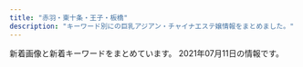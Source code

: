 ```yaml
---
title: "赤羽・東十条・王子・板橋"
description: "キーワード別にの巨乳アジアン・チャイナエステ嬢情報をまとめました。"
---
```


新着画像と新着キーワードをまとめています。
2021年07月11日の情報です。

<DmmAffiliateIns />
<KeywordTable
  shops={
    [
    {
        "keywords": {},
        "img_links": [
            "http://www.l-yuri.work/images/mobile.jpg",
            "http://www.l-yuri.work/img/ruru1.jpg",
            "http://www.l-yuri.work/images/news.png",
            "http://www.l-yuri.work/img/kaori1.jpg",
            "http://www.l-yuri.work/images/s1.png",
            "http://www.l-yuri.work/images/h_line.jpg",
            "http://www.l-yuri.work/images/staff_t.jpg",
            "http://www.l-yuri.work/images/sys.png",
            "http://www.l-yuri.work/images/5.png",
            "http://www.l-yuri.work/images/int2.png",
            "http://www.l-yuri.work/images/interior_t.jpg",
            "http://www.l-yuri.work/img/miki1.jpg",
            "http://www.l-yuri.work/images/tg.jpg",
            "http://www.l-yuri.work/staff/miki.jpg",
            "http://www.l-yuri.work/images/2.png",
            "http://www.l-yuri.work/images/head.jpg",
            "http://www.l-yuri.work/staff/kaori.jpg",
            "http://www.l-yuri.work/staff/ruru.jpg",
            "http://www.l-yuri.work/images/6.png",
            "http://www.l-yuri.work/images/tel.jpg",
            "http://www.l-yuri.work/images/int1.png"
        ],
        "station": "\u84ee\u6839\u99c5\u6771\u53e3",
        "name": "\u767e\u5408",
        "url": "http://www.l-yuri.work/"
    },
    {
        "img_links": [
            "https://higashijujo-mensesthe.com/room/esthe3.jpg",
            "https://higashijujo-mensesthe.com/images/main1.jpg",
            "https://higashijujo-mensesthe.com/icon/yelp.png",
            "https://higashijujo-mensesthe.com/icon/twitter.png",
            "https://higashijujo-mensesthe.com/room/room-l2.jpg",
            "https://higashijujo-mensesthe.com/staff/lime-l1.jpg",
            "https://higashijujo-mensesthe.com/icon/line.png",
            "https://higashijujo-mensesthe.com/staff/satomi-s1.jpg",
            "https://higashijujo-mensesthe.com/room/esthe2.jpg",
            "https://higashijujo-mensesthe.com/images/qrcode.png",
            "https://higashijujo-mensesthe.com/menu/blog.png",
            "https://higashijujo-mensesthe.com/button/home.png",
            "https://higashijujo-mensesthe.com/menu/friend.png",
            "https://higashijujo-mensesthe.com/images/footer-r.png",
            "https://higashijujo-mensesthe.com/images/camp.jpg",
            "https://higashijujo-mensesthe.com/2019/08/10/kimi-s1.jpg",
            "https://higashijujo-mensesthe.com/staff/runa-l1.jpg",
            "https://higashijujo-mensesthe.com/images/main-sp.jpg",
            "https://higashijujo-mensesthe.com/staff/lime-s1.jpg",
            "https://higashijujo-mensesthe.com/staff/kimi-s2.jpg",
            "https://higashijujo-mensesthe.com/button/staff.png",
            "https://higashijujo-mensesthe.com/button/blog.png",
            "https://higashijujo-mensesthe.com/images/footer-l.png",
            "https://higashijujo-mensesthe.com/staff/rika-l1.jpg",
            "https://higashijujo-mensesthe.com/staff/rika-s1.jpg",
            "https://higashijujo-mensesthe.com/images/flower.png",
            "https://higashijujo-mensesthe.com/images/clear.png",
            "https://higashijujo-mensesthe.com/menu/home.png",
            "https://higashijujo-mensesthe.com/room/room-l3.jpg",
            "https://higashijujo-mensesthe.com/room/esthe1.jpg",
            "https://higashijujo-mensesthe.com/images/header3.png",
            "https://higashijujo-mensesthe.com/2020/02/29/lime-s1.jpg",
            "https://higashijujo-mensesthe.com/2019/10/21/rika-s1.jpg",
            "https://higashijujo-mensesthe.com/staff/satomi-l1.jpg",
            "https://higashijujo-mensesthe.com/2019/08/23/satomi-s1.jpg",
            "https://higashijujo-mensesthe.com/staff/kimi-l2.jpg",
            "https://higashijujo-mensesthe.com/menu/info.png",
            "https://higashijujo-mensesthe.com/2019/08/22/runa-s1.jpg",
            "https://higashijujo-mensesthe.com/room/room-l1.jpg",
            "https://higashijujo-mensesthe.com/icon/facebook.png",
            "https://higashijujo-mensesthe.com/staff/runa-s1.jpg",
            "https://higashijujo-mensesthe.com/menu/gallery.png",
            "https://higashijujo-mensesthe.com/room/room-l4.jpg",
            "https://higashijujo-mensesthe.com/staff/kimi-l1.jpg",
            "https://higashijujo-mensesthe.com/staff/kimi-s1.jpg"
        ],
        "name": "Love Sea",
        "keywords": {},
        "url": "https://higashijujo-mensesthe.com/",
        "station": "JR\u6771\u5341\u6761\u99c5\u5317\u53e3"
    },
    {
        "img_links": [
            "http://barbie.work/sp/staff/rika.jpg",
            "http://barbie.work/img/asami2.jpg",
            "http://barbie.work/staff/kumi.jpg",
            "http://barbie.work/images/int3.jpg",
            "http://barbie.work/sp/img/rika1.jpg",
            "http://barbie.work/images/interior_t.jpg",
            "http://barbie.work/sp/img/natuki1.jpg",
            "http://barbie.work/sp/img/himari2.jpg",
            "http://barbie.work/sp/staff/asami.jpg",
            "http://barbie.work/sp/images/rec1.jpg",
            "http://barbie.work/images/head.jpg",
            "http://barbie.work/images/tgirl.jpg",
            "http://barbie.work/images/ac1.jpg",
            "http://barbie.work/sp/menu/staff.jpg",
            "http://barbie.work/staff/marin.jpg",
            "http://barbie.work/images/int1.png",
            "http://barbie.work/sp/images/footer.png",
            "http://barbie.work/img/rika1.jpg",
            "http://barbie.work/images/4.jpg",
            "http://barbie.work/sp/images/ac1.jpg",
            "http://barbie.work/images/2.jpg",
            "http://barbie.work/images/news.png",
            "http://barbie.work/images/6.jpg",
            "http://barbie.work/images/sys.png",
            "http://barbie.work/sp/images/newsb.png",
            "http://barbie.work/images/int2.jpg",
            "http://barbie.work/sp/img/marin1.jpg",
            "http://barbie.work/sp/images/staff_t.jpg",
            "http://barbie.work/images/5.jpg",
            "http://barbie.work/images/sm.jpg",
            "http://barbie.work/img/himari2.jpg",
            "http://barbie.work/staff/asami.jpg",
            "http://barbie.work/img/marin2.jpg",
            "http://barbie.work/img/natuki2.jpg",
            "http://barbie.work/sp/images/sisu_t.jpg",
            "http://barbie.work/img/marin1.jpg",
            "http://barbie.work/sp/images/news.jpg",
            "http://barbie.work/images/1.jpg",
            "http://barbie.work/img/rika2.jpg",
            "http://barbie.work/sp/img/kumi1.jpg",
            "http://barbie.work/staff/natuki.jpg",
            "http://barbie.work/sp/images/int1.png",
            "http://barbie.work/sp/images/int3.jpg",
            "http://barbie.work/sp/images/sisu.jpg",
            "http://barbie.work/sp/images/int2.jpg",
            "http://barbie.work/images/tr.jpg",
            "http://barbie.work/sp/staff/marin.jpg",
            "http://barbie.work/images/sisu.jpg",
            "http://barbie.work/sp/images/topgirl.jpg",
            "http://barbie.work/sp/staff/himari.jpg",
            "http://barbie.work/sp/img/natuki2.jpg",
            "http://barbie.work/img/asami1.jpg",
            "http://barbie.work/images/rec2.png",
            "http://barbie.work/staff/himari.jpg",
            "http://barbie.work/sp/img/kumi2.jpg",
            "http://barbie.work/sp/images/interior_t.jpg",
            "http://barbie.work/sp/img/marin2.jpg",
            "http://barbie.work/images/b1.jpg",
            "http://barbie.work/img/himari1.jpg",
            "http://barbie.work/sp/images/tel.jpg",
            "http://barbie.work/sp/staff/natuki.jpg",
            "http://barbie.work/images/sisu_t.jpg",
            "http://barbie.work/sp/img/asami2.jpg",
            "http://barbie.work/images/up.png",
            "http://barbie.work/sp/images/rec2.png",
            "http://barbie.work/images/b2.jpg",
            "http://barbie.work/staff/rika.jpg",
            "http://barbie.work/img/kumi1.jpg",
            "http://barbie.work/img/natuki1.jpg",
            "http://barbie.work/img/kumi2.jpg",
            "http://barbie.work/images/staff_t.jpg",
            "http://barbie.work/images/3.jpg",
            "http://barbie.work/sp/images/b1.jpg",
            "http://barbie.work/sp/img/himari1.jpg",
            "http://barbie.work/sp/menu/top.jpg",
            "http://barbie.work/images/rec1.jpg",
            "http://barbie.work/sp/img/asami1.jpg",
            "http://barbie.work/sp/img/rika2.jpg",
            "http://barbie.work/sp/images/head.jpg",
            "http://barbie.work/sp/images/b2.jpg",
            "http://barbie.work/sp/staff/kumi.jpg",
            "http://barbie.work/sp/images/sys.jpg"
        ],
        "name": "TUBAKI",
        "station": "JR\u8d64\u7fbd\u99c5\u897f\u53e3",
        "url": "http://barbie.work/",
        "keywords": {
            "E": 2,
            "84": 1,
            "86": 16,
            "85": 24,
            "D": 8
        }
    },
    {
        "station": "JR\u8d64\u7fbd\u99c5\u5357\u6539\u672d\u53e3(\u6771)",
        "name": "FLOWER",
        "keywords": {
            "87": 3,
            "88": 3,
            "98": 1,
            "\u30bb\u30af\u30b7\u30fc": 6,
            "89": 3
        },
        "img_links": [
            "http://esthe-japan.work/flower/upload/202004/1588153474.png"
        ],
        "url": "http://esthe-japan.work/flower/"
    },
    {
        "station": "JR\u8d64\u7fbd\u99c5\u6771\u53e3",
        "url": "https://dream.ests.jp/",
        "keywords": {
            "85": 2,
            "86": 4,
            "C": 12,
            "E": 2,
            "87": 2,
            "D": 6
        },
        "img_links": [
            "https://dream.ests.jp/images/line.png",
            "https://dream.ests.jp/images/staff_bj3.jpg",
            "https://dream.ests.jp/images/1.jpg",
            "https://dream.ests.jp/photos/sites/12/2021/03/2021031110482744.jpg",
            "https://dream.ests.jp/images/s_link.jpg",
            "https://dream.ests.jp/photos/sites/12/2021/03/2021031110483021.jpg",
            "https://dream.ests.jp/images/s_news.jpg",
            "https://dream.ests.jp/images/mobile.jpg",
            "https://dream.ests.jp/images/new.jpg",
            "https://dream.ests.jp/images/2.jpg",
            "https://dream.ests.jp/images/news_bj3.jpg",
            "https://dream.ests.jp/images/s_therapist.jpg",
            "https://dream.ests.jp/images/top.png",
            "https://dream.ests.jp/images/s_pick.png",
            "https://dream.ests.jp/images/end.png",
            "https://dream.ests.jp/photos/sites/12/2021/03/2021031110482840.jpg",
            "https://dream.ests.jp/photos/sites/12/2021/03/2021031110483161.jpg"
        ],
        "name": "\u30a2\u30ed\u30de\u30c9\u30ea\u30fc\u30e0"
    },
    {
        "name": "\u9999\u9999",
        "keywords": {
            "D": 2,
            "86": 2
        },
        "station": "JR\u6771\u5341\u6761\u99c5\u5317\u53e3",
        "url": "http://shanshan-esthe.com/",
        "img_links": [
            "http://shanshan-esthe.com/img/no.png",
            "http://shanshan-esthe.com/img/sta0.jpg",
            "http://shanshan-esthe.com/img/sta14.jpg",
            "http://shanshan-esthe.com/img/st16.jpg",
            "http://shanshan-esthe.com/img/st14.jpg"
        ]
    },
    {
        "station": "JR\u5341\u6761\u99c5\u5357\u53e3",
        "name": "\u7e01\u697d",
        "url": "http://figret.xyz/",
        "img_links": [
            "http://figret.xyz/uploads/210501/1-2105011FK05b.jpg",
            "http://figret.xyz/static/picture/bar-news.png",
            "http://figret.xyz/uploads/200520/1-200520100430557.jpg",
            "http://figret.xyz/static/picture/bar-inte.png",
            "http://figret.xyz/uploads/210517/1-21051G0253T50.jpg",
            "http://figret.xyz/static/picture/info2.jpg",
            "http://figret.xyz/static/picture/bar-infomation.png",
            "http://figret.xyz/static/picture/bar-girls.png",
            "http://figret.xyz/static/picture/girls-bar.png",
            "http://figret.xyz/static/picture/info_text.jpg",
            "http://figret.xyz/static/picture/info1.jpg",
            "http://figret.xyz/uploads/200520/1-200520100455411.jpg",
            "http://figret.xyz/uploads/210515/1-2105151454123F.jpg",
            "http://figret.xyz/uploads/200520/1-200520094144146.jpg"
        ],
        "keywords": {
            "C": 1,
            "D": 5,
            "85": 2,
            "\u4e73": 2,
            "87": 1
        }
    },
    {
        "keywords": {
            "84": 2,
            "82": 2,
            "86": 4,
            "87": 2
        },
        "name": "\u30c0\u30fc\u30ea\u30f3",
        "img_links": [
            "http://angel-aroma.net/img/no.png",
            "http://angel-aroma.net/img/sta5.jpg",
            "http://angel-aroma.net/img/sta3.jpg",
            "http://angel-aroma.net/img/m6.jpg",
            "http://angel-aroma.net/img/m10.jpg",
            "http://angel-aroma.net/img/m1.jpg",
            "http://angel-aroma.net/img/sta1.jpg",
            "http://angel-aroma.net/img/m20.jpg",
            "http://angel-aroma.net/img/sta2.jpg",
            "http://angel-aroma.net/img/m4.jpg",
            "http://angel-aroma.net/img/sta6.jpg",
            "http://angel-aroma.net/img/m2.jpg",
            "http://angel-aroma.net/img/m30.jpg",
            "http://angel-aroma.net/img/qr.jpg",
            "http://angel-aroma.net/img/m3.jpg",
            "http://angel-aroma.net/img/stafft.jpg",
            "http://angel-aroma.net/img/m5.jpg",
            "http://angel-aroma.net/img/top.jpg"
        ],
        "station": "JR\u8d64\u7fbd\u99c5\u6771\u53e3",
        "url": "http://angel-aroma.net/"
    },
    {
        "img_links": [
            "http://lastpara.net/image/cast/cast_259_1_s.jpg",
            "http://lastpara.net/image/cast/cast_263_1_l.jpg",
            "http://lastpara.net/image/cast/cast_262_1_l.jpg",
            "http://lastpara.net/image/cast/cast_255_1_l.jpg",
            "http://lastpara.net/image/cast/cast_287_1_s.jpg",
            "http://lastpara.net/image/cast/cast_259_1_l.jpg",
            "http://lastpara.net/image/cast/cast_261_1_l.jpg",
            "http://lastpara.net/img/recuit.png",
            "http://lastpara.net/img/event/camp_top_02.jpg",
            "http://lastpara.net/image/cast/cast_265_1_s.jpg",
            "http://lastpara.net/img/news-ttl.jpg",
            "http://lastpara.net/image/cast/cast_286_1_s.jpg",
            "http://lastpara.net/image/cast/cast_263_1_s.jpg",
            "http://lastpara.net/image/cast/cast_287_1_l.jpg",
            "http://lastpara.net/image/cast/cast_265_1_l.jpg",
            "http://lastpara.net/image/cast/cast_256_1_l.jpg",
            "http://lastpara.net/image/cast/cast_286_1_l.jpg",
            "http://lastpara.net/image/cast/cast_256_1_s.jpg"
        ],
        "station": "JR\u8d64\u7fbd\u99c5\u5357\u53e3",
        "keywords": {
            "86": 4,
            "85": 9,
            "84": 4,
            "90": 2
        },
        "name": "Last Paradise \uff5e\u30e9\u30b9\u30c8\u30d1\u30e9\u30c0\u30a4\u30b9\uff5e",
        "url": "http://lastpara.net/"
    },
    {
        "name": "Darling \uff5e\u30c0\u30fc\u30ea\u30f3\uff5e",
        "keywords": {
            "87": 4,
            "D": 5,
            "86": 1
        },
        "station": "JR\u8d64\u7fbd\u99c5\u5357\u53e3",
        "url": "http://www.darling.esjp.info/",
        "img_links": [
            "http://www.darling.esjp.info/img/top01.png",
            "http://www.darling.esjp.info/img/nav-001.png",
            "http://www.darling.esjp.info/img/nav-004.png",
            "http://www.darling.esjp.info/files/002.jpg",
            "http://www.darling.esjp.info/files/001.jpg",
            "http://www.darling.esjp.info/img/tel.png",
            "http://www.darling.esjp.info/img/nav-006.png",
            "http://www.darling.esjp.info/img/stt.jpg",
            "http://www.darling.esjp.info/img/nav-002.png",
            "http://www.darling.esjp.info/files/008.jpg",
            "http://www.darling.esjp.info/files/007.jpg",
            "http://www.darling.esjp.info/img/nav-005.png",
            "http://www.darling.esjp.info/files/003.jpg",
            "http://www.darling.esjp.info/img/nav-003.png",
            "http://www.darling.esjp.info/img/stb.jpg"
        ]
    },
    {
        "url": "http://www.e-baby.work/",
        "name": "\u30a2\u30a4\u30ea\u30b9",
        "station": "JR\u8d64\u7fbd\u99c5\u6771\u53e3",
        "keywords": {
            "89": 1,
            "85": 1,
            "84": 1,
            "86": 2,
            "C": 1,
            "87": 2,
            "E": 3,
            "D": 3
        },
        "img_links": [
            "http://www.e-baby.work/img/all/icon2.png",
            "http://www.e-baby.work/staff/kumi1.jpg",
            "http://www.e-baby.work/img/all/loader.png",
            "http://www.e-baby.work/staff/karen1.jpg",
            "http://www.e-baby.work/staff/rina1.jpg",
            "http://www.e-baby.work/staff/miho1.jpg",
            "http://www.e-baby.work/staff/yuka1.jpg",
            "http://www.e-baby.work/staff/haru1.jpg",
            "http://www.e-baby.work/staff/mihoc.jpg",
            "http://www.e-baby.work/staff/maya1.jpg"
        ]
    },
    {
        "name": "\u7f8e\u5065",
        "url": "http://oji.pink/",
        "img_links": [
            "http://oji.pink/images/r2.jpg",
            "http://oji.pink/images/g1.jpg",
            "http://oji.pink/images/g2.jpg",
            "http://oji.pink/images/aki.jpg",
            "http://oji.pink/images/3.png",
            "http://oji.pink/images/1.png",
            "http://oji.pink/images/r3.jpg",
            "http://oji.pink/images/g0.jpg",
            "http://oji.pink/images/new1.jpg",
            "http://oji.pink/images/r1.jpg",
            "http://oji.pink/images/zi_staff.png",
            "http://oji.pink/images/yuki.jpg",
            "http://oji.pink/images/g7.jpg",
            "http://oji.pink/images/zi_link.png",
            "http://oji.pink/images/g5.jpg",
            "http://oji.pink/images/mobile.jpg",
            "http://oji.pink/images/r4.jpg",
            "http://oji.pink/images/top.jpg"
        ],
        "station": "JR\u738b\u5b50\u99c5\u5317\u53e3",
        "keywords": {
            "C": 15
        }
    },
    {
        "name": "\u56de\u697d\u82d1",
        "img_links": [
            "https://nippori-massage.com/staff/ai-s2.jpg",
            "https://nippori-massage.com/images/obi.jpg",
            "https://nippori-massage.com/mens-esthe/2021/06/19/ai-s1.jpg",
            "https://nippori-massage.com/icon/facebook.png",
            "https://nippori-massage.com/icon/line.png",
            "https://nippori-massage.com//icon/facebook.png",
            "https://nippori-massage.com/staff/ai-l1.jpg",
            "https://nippori-massage.com/images/qrcode.png",
            "https://nippori-massage.com/images/header3.png",
            "https://nippori-massage.com/images/line_friend.png",
            "https://nippori-massage.com/staff/ai-l2.jpg",
            "https://nippori-massage.com/line/10min-coupon.png",
            "https://nippori-massage.com/staff/sakura-s1.jpg",
            "https://scdn.line-apps.com/n/line_add_friends/btn/ja.png",
            "https://nippori-massage.com/footer/footer-tel.png",
            "https://nippori-massage.com/icon/yelp.png",
            "https://nippori-massage.com/images/esthe2.jpg",
            "https://nippori-massage.com/images/esthe3.jpg",
            "https://nippori-massage.com/footer/footer-line.png",
            "https://nippori-massage.com/images/esthe1.jpg",
            "https://nippori-massage.com/staff/sakura-l1.jpg",
            "https://nippori-massage.com/images/main-sp.jpg",
            "https://nippori-massage.com/icon/twitter.png",
            "https://nippori-massage.com/mens-esthe/2021/04/15/sakura-s1.jpg",
            "https://nippori-massage.com/images/clear.png",
            "https://nippori-massage.com/room/room-l3.jpg",
            "https://nippori-massage.com/staff/ai-s1.jpg",
            "https://nippori-massage.com/footer/footer-staff.png",
            "https://nippori-massage.com/room/room-l2.jpg",
            "https://nippori-massage.com/images/esthe4.jpg",
            "https://nippori-massage.com/room/room-l1.jpg",
            "https://nippori-massage.com/room/room-l4.jpg",
            "https://nippori-massage.com/images/main1.jpg",
            "https://nippori-massage.com/line/line-qr.png"
        ],
        "keywords": {},
        "url": "https://nippori-massage.com/",
        "station": "\u5c3e\u4e45\u99c5"
    },
    {
        "name": "Lucky",
        "img_links": [],
        "url": "https://kirakira.xyz.mn/",
        "station": "JR\u738b\u5b50\u99c5\u5317\u53e3",
        "keywords": {}
    },
    {
        "img_links": [
            "https://wagaya.xyz.mn/images/top.jpg",
            "https://wagaya.xyz.mn/photos/sites/56/2021/04/2021041205512892.jpg",
            "https://wagaya.xyz.mn/photos/sites/56/2021/04/202104050602539.jpg",
            "https://wagaya.xyz.mn/images/mobile.jpg",
            "https://wagaya.xyz.mn/images/nbj1.png",
            "https://wagaya.xyz.mn/photos/sites/56/2021/06/2021061105332195.jpg",
            "https://wagaya.xyz.mn/images/s_staff.png",
            "https://wagaya.xyz.mn/photos/sites/56/2021/04/2021041205512961.jpg",
            "https://wagaya.xyz.mn/images/s_news.png"
        ],
        "station": "JR\u738b\u5b50\u99c5\u4e2d\u592e\u53e3",
        "name": "\u6211\u304c\u5bb6",
        "keywords": {
            "83": 5,
            "85": 10,
            "C": 11,
            "D": 20,
            "86": 5
        },
        "url": "https://wagaya.xyz.mn/"
    },
    {
        "img_links": [
            "http://coconat.work/images/news_t.jpg",
            "http://coconat.work/staff/yuyu1.jpg",
            "http://coconat.work/images/call.png",
            "http://coconat.work/images/m-top004.jpg",
            "http://coconat.work/images/interior_t.jpg",
            "http://coconat.work/staff/rina1.jpg",
            "http://coconat.work/staff/yuko1.jpg",
            "http://coconat.work/images/staff_t.jpg",
            "http://coconat.work/staff/ayaka1.jpg",
            "http://coconat.work/images/news.jpg",
            "http://coconat.work/images/m-head01.jpg"
        ],
        "name": "\u30b3\u30b3\u30ca\u30c3\u30c4",
        "url": "http://coconat.work/",
        "keywords": {
            "87": 5,
            "C": 5,
            "85": 5,
            "E": 5,
            "86": 10,
            "D": 10
        },
        "station": "JR\u8d64\u7fbd\u99c5\u6771\u53e3"
    },
    {
        "name": "\u3072\u307e\u308f\u308a",
        "url": "http://himawari.one/",
        "keywords": {
            "C": 7
        },
        "img_links": [
            "http://himawari.one/images/top_bn1.jpg",
            "http://himawari.one/images/flash.jpg",
            "http://himawari.one/images/top_bn2.jpg",
            "http://himawari.one/images/flash1.jpg",
            "http://himawari.one/images/top.png",
            "http://himawari.one/images/side3.png",
            "http://himawari.one/images/g3.jpg",
            "http://himawari.one/images/g1.jpg"
        ],
        "station": "JR\u8d64\u7fbd\u99c5"
    },
    {
        "station": "JR\u8d64\u7fbd\u99c5\u5357\u53e3",
        "name": "Only one \uff5e\u30aa\u30f3\u30ea\u30fc\u30ef\u30f3\uff5e",
        "img_links": [
            "http://www.roserelaxation.info/upload/images/20170706_091357.jpg",
            "http://www.roserelaxation.info/upload/202007/thumb/1594636246.jpg",
            "http://www.roserelaxation.info/upload/202007/thumb_dis/1594636355.jpg",
            "http://www.roserelaxation.info/upload/202007/thumb_dis/1594636246.jpg",
            "http://www.roserelaxation.info/upload/201712/1512155748.jpg",
            "http://www.roserelaxation.info/upload/201807/1531195547.jpg",
            "http://www.roserelaxation.info/upload/202007/thumb_dis/1594636684.jpg",
            "http://www.roserelaxation.info/upload/images/20170525_102731.jpg",
            "http://www.roserelaxation.info/upload/images/20171206_132823.jpg",
            "http://www.roserelaxation.info/upload/201807/thumb_dis/1531195952.jpg",
            "http://www.roserelaxation.info/upload/202007/1594636355.jpg",
            "http://www.roserelaxation.info/upload/images/20171214_032900.jpg",
            "http://www.roserelaxation.info/upload/201807/thumb/1531195952.jpg",
            "http://www.roserelaxation.info/upload/202007/1594636684.jpg",
            "http://www.roserelaxation.info/upload/201808/thumb_dis/1535596152.jpg",
            "http://www.roserelaxation.info/upload/201712/thumb_dis/1512155748.jpg",
            "http://www.roserelaxation.info/upload/201708/1502280972.jpg",
            "http://www.roserelaxation.info/upload/images/20171206_132919.jpg",
            "http://www.roserelaxation.info/upload/201807/thumb_dis/1531197286.jpg",
            "http://www.roserelaxation.info/upload/201707/1499300573.jpg",
            "http://www.roserelaxation.info/upload/201807/thumb_dis/1531195547.jpg",
            "http://www.roserelaxation.info/upload/images/20171206_132851.jpg",
            "http://www.roserelaxation.info/upload/202007/thumb/1594636355.jpg",
            "http://www.roserelaxation.info/upload/201712/thumb/1512155748.jpg",
            "http://www.roserelaxation.info/upload/202008/1598846272.jpg",
            "http://www.roserelaxation.info/upload/202007/thumb/1594636684.jpg",
            "http://www.roserelaxation.info/upload/201807/thumb/1531195547.jpg",
            "http://www.roserelaxation.info/upload/201801/1517150493.jpg",
            "http://www.roserelaxation.info/upload/images/20171206_133002.jpg",
            "http://www.roserelaxation.info/upload/202007/thumb_dis/1594636322.jpg",
            "http://www.roserelaxation.info/upload/201801/thumb_dis/1517150493.jpg",
            "http://www.roserelaxation.info/upload/201807/1531195952.jpg",
            "http://www.roserelaxation.info/upload/201801/thumb/1517150493.jpg",
            "http://www.roserelaxation.info/upload/201807/1531197286.jpg",
            "http://www.roserelaxation.info/upload/201708/thumb_dis/1502280972.jpg",
            "http://www.roserelaxation.info/upload/images/20170613_104732.jpg",
            "http://www.roserelaxation.info/upload/202007/1594636246.jpg"
        ],
        "url": "http://www.roserelaxation.info/",
        "keywords": {}
    },
    {
        "name": "\u83ef\u8276",
        "img_links": [
            "http://www.kaen.relaxmens.com/images/acc4.jpg",
            "http://www.kaen.relaxmens.com/images/acc3.jpg",
            "http://www.kaen.relaxmens.com/images/acc1.jpg",
            "http://www.kaen.relaxmens.com/images/acc2.jpg",
            "http://www.kaen.relaxmens.com/images/sp_tit_new.png",
            "http://www.kaen.relaxmens.com/images/tit_therapist.png",
            "http://www.kaen.relaxmens.com/images/tit_new.png",
            "http://www.kaen.relaxmens.com/files/006.jpg",
            "http://www.kaen.relaxmens.com/files/001.jpg",
            "http://www.kaen.relaxmens.com/images/sp_tit_therapist.png",
            "http://www.kaen.relaxmens.com/images/maining.jpg",
            "http://www.kaen.relaxmens.com/files/010.jpg",
            "http://www.kaen.relaxmens.com/images/sp_top.jpg",
            "http://www.kaen.relaxmens.com/files/005.jpg",
            "http://www.kaen.relaxmens.com/photo_news/upimg/7481460dc2d3735975_0.jpg",
            "http://www.kaen.relaxmens.com/files/008.jpg",
            "http://www.kaen.relaxmens.com/files/007.jpg",
            "http://www.kaen.relaxmens.com/images/img_tel.png",
            "http://www.kaen.relaxmens.com/images/top.jpg",
            "http://www.kaen.relaxmens.com/images/kanban.jpg",
            "http://www.kaen.relaxmens.com/images/acc5.jpg",
            "http://www.kaen.relaxmens.com/files/009.jpg",
            "http://www.kaen.relaxmens.com/files/002.jpg"
        ],
        "station": "JR\u8d64\u7fbd\u99c5\u6771\u53e3",
        "url": "http://www.kaen.relaxmens.com/",
        "keywords": {
            "D": 12,
            "C": 30,
            "87": 12,
            "E": 6,
            "86": 6,
            "85": 30
        }
    },
    {
        "name": "\u685c\u306e\u604b",
        "img_links": [
            "http://www.crossu.xyz/uploads/181211/1-1Q2111433162D.jpg",
            "http://www.crossu.xyz/templets/default/picture/news.jpg",
            "http://www.crossu.xyz/uploads/200528/1-20052Q52142229.jpg",
            "http://www.crossu.xyz/uploads/allimg/180620/1-1P6201013133b.jpg",
            "http://www.crossu.xyz/uploads/190924/1-1Z9241056212J.jpg",
            "http://www.crossu.xyz/templets/default/picture/staff_t.jpg",
            "http://www.crossu.xyz/templets/default/picture/head.jpg",
            "http://www.crossu.xyz/templets/default/picture/interior_t.jpg",
            "http://www.crossu.xyz/uploads/180621/1-1P621101232H4.jpg",
            "http://www.crossu.xyz/uploads/191119/1-19111915043V27.jpg",
            "http://www.crossu.xyz/uploads/180620/1-1P62010193X63.jpg",
            "http://www.crossu.xyz/uploads/191129/1-19112914393CK.jpg",
            "http://www.crossu.xyz/uploads/180620/1-1P62010154K00.png",
            "http://www.crossu.xyz/templets/default/picture/rec1.png"
        ],
        "url": "http://www.crossu.xyz/",
        "station": "JR\u738b\u5b50\u99c5\u5317\u53e3",
        "keywords": {
            "\u30bb\u30af\u30b7\u30fc": 5
        }
    },
    {
        "img_links": [
            "http://esthe-taiwanaroma.com/img/hina.jpg",
            "http://esthe-taiwanaroma.com/img/3kenon.png",
            "http://esthe-taiwanaroma.com/img/emi001.jpg",
            "http://esthe-taiwanaroma.com/img/ogikubo/riko02.jpg",
            "http://esthe-taiwanaroma.com/img/corona-3.jpg",
            "http://esthe-taiwanaroma.com/img/mask04.jpg",
            "http://esthe-taiwanaroma.com/img/corona-2.jpg",
            "http://esthe-taiwanaroma.com/img/photo_01.jpg",
            "http://esthe-taiwanaroma.com/img/corona-5.jpg",
            "http://esthe-taiwanaroma.com/img/mask03.jpg",
            "http://esthe-taiwanaroma.com/img/sara002.jpg",
            "http://esthe-taiwanaroma.com/img/iphone.png",
            "http://esthe-taiwanaroma.com/img/tel_img_touitsu.png",
            "http://esthe-taiwanaroma.com/img/topbg02.jpg",
            "http://esthe-taiwanaroma.com/img/miho4.jpg",
            "http://esthe-taiwanaroma.com/img/mami03.png",
            "http://esthe-taiwanaroma.com/img/mask02.jpg",
            "http://esthe-taiwanaroma.com/img/head_img.png",
            "http://esthe-taiwanaroma.com/img/mika2.jpg",
            "http://esthe-taiwanaroma.com/img/1purazuma.png",
            "http://esthe-taiwanaroma.com/img/miyun.jpg",
            "http://esthe-taiwanaroma.com/img/miyu.jpg",
            "http://esthe-taiwanaroma.com/img/2biore.png",
            "http://esthe-taiwanaroma.com/img/ami.jpg",
            "http://esthe-taiwanaroma.com/img/sara2.jpg",
            "http://esthe-taiwanaroma.com/img/aoi.jpg",
            "http://esthe-taiwanaroma.com/img/corona-4.jpg",
            "http://esthe-taiwanaroma.com/img/4ugai.png",
            "http://esthe-taiwanaroma.com/img/mami.jpg",
            "http://esthe-taiwanaroma.com/img/tel_img.png",
            "http://esthe-taiwanaroma.com/img/anna.png",
            "http://esthe-taiwanaroma.com/img/kasumi.jpg",
            "http://esthe-taiwanaroma.com/img/pagetop.png",
            "http://esthe-taiwanaroma.com/img/mask05.jpg",
            "http://esthe-taiwanaroma.com/img/mask01.jpg",
            "http://esthe-taiwanaroma.com/img/erika01.jpg",
            "http://esthe-taiwanaroma.com/img/yuki.jpg"
        ],
        "name": "\u53f0\u6e7e\u30a2\u30ed\u30de",
        "station": "JR\u8d64\u7fbd\u99c5\u5357\u53e3",
        "keywords": {},
        "url": "http://esthe-taiwanaroma.com/"
    },
    {
        "name": "GOOD TIME",
        "station": "\u8d64\u7fbd\u5ca9\u6df5\u99c52\u756a\u51fa\u53e3",
        "url": "http://www.goodtime.iesjp.com/",
        "keywords": {
            "87": 10,
            "\u30bb\u30af\u30b7\u30fc": 3,
            "D": 10,
            "85": 2
        },
        "img_links": [
            "http://www.goodtime.iesjp.com/files/006.jpg",
            "http://www.goodtime.iesjp.com/files/007.jpg",
            "http://www.goodtime.iesjp.com/images/m-yejiao.jpg",
            "http://www.goodtime.iesjp.com/files/004.jpg",
            "http://www.goodtime.iesjp.com/images/m-top-right04.jpg",
            "http://www.goodtime.iesjp.com/images/m-top-right01.jpg",
            "http://www.goodtime.iesjp.com/photo_news/upimg/7552960e3d2d1957f0_0.jpg",
            "http://www.goodtime.iesjp.com/images/call.png",
            "http://www.goodtime.iesjp.com/images/m-top03.jpg",
            "http://www.goodtime.iesjp.com/images/top-left01.jpg",
            "http://www.goodtime.iesjp.com/images/m-head.jpg",
            "http://www.goodtime.iesjp.com/photo_news/upimg/3943160b5eaf8ad73c_1.jpg",
            "http://www.goodtime.iesjp.com/files/003.jpg",
            "http://www.goodtime.iesjp.com/images/m-right.jpg",
            "http://www.goodtime.iesjp.com/files/001.jpg",
            "http://www.goodtime.iesjp.com/photo_news/upimg/6226360739cbd5fa6e_0.jpg",
            "http://www.goodtime.iesjp.com/images/m-top-right03.jpg",
            "http://www.goodtime.iesjp.com/images/m-top02.jpg",
            "http://www.goodtime.iesjp.com/images/m-left.jpg",
            "http://www.goodtime.iesjp.com/files/008.jpg",
            "http://www.goodtime.iesjp.com/photo_news/upimg/22286608910ac9b0db_0.jpg",
            "http://www.goodtime.iesjp.com/photo_news/upimg/3462960a1ab283cd4a_0.jpg",
            "http://www.goodtime.iesjp.com/images/m-top-right02.jpg"
        ]
    }
]
}
/>
<DmmAffiliateScript />
